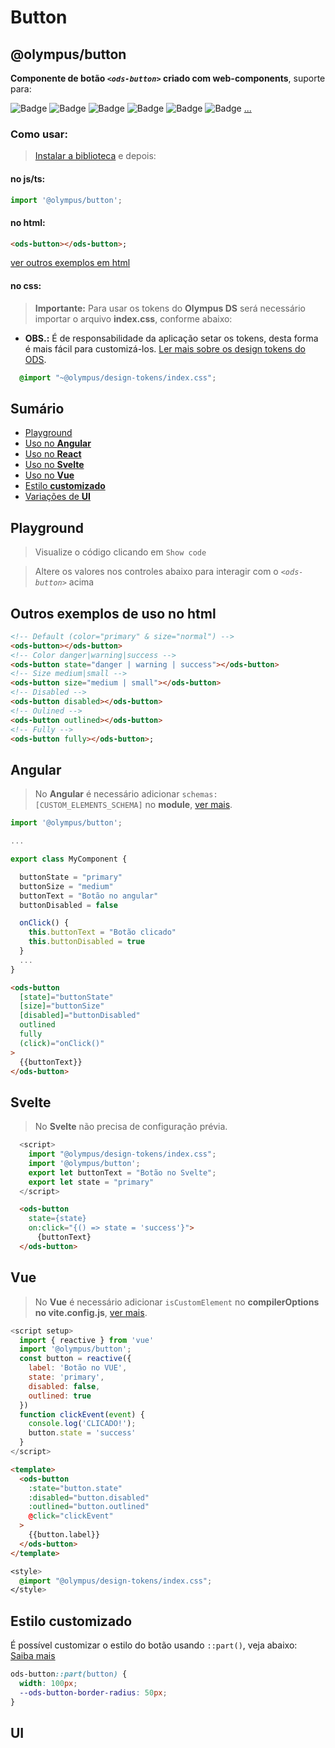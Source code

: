 
# Button
## @olympus/button

**Componente de botão _`<ods-button>`_ criado com web-components**, suporte para:

![Badge](https://img.shields.io/badge/Angular-DD0031?style=for-the-badge&logo=angular&logoColor=white)
![Badge](https://img.shields.io/badge/React-20232A?style=for-the-badge&logo=react&logoColor=61DAFB)
![Badge](https://img.shields.io/badge/Svelte-4A4A55?style=for-the-badge&logo=svelte&logoColor=FF3E00)
![Badge](https://img.shields.io/badge/Vue.js-35495E?style=for-the-badge&logo=vue.js&logoColor=4FC08D)
![Badge](https://img.shields.io/badge/JavaScript-F7DF1E?style=for-the-badge&logo=javascript&logoColor=black)
![Badge](https://img.shields.io/badge/TypeScript-007ACC?style=for-the-badge&logo=typescript&logoColor=white)
[...](https://custom-elements-everywhere.com/)

### Como usar:
> [Instalar a biblioteca](/docs/introduction--page) e depois:

#### no js/ts:
```js dark
import '@olympus/button';
```
#### no html:

```html dark
<ods-button></ods-button>;
```
[ver outros exemplos em html](#outros-exemplos-de-uso-no-html)

#### no css:
> **Importante:** Para usar os tokens do **Olympus DS** será necessário importar o arquivo **index.css**, conforme abaixo:
- **OBS.:** É de responsabilidade da aplicação setar os tokens, desta forma é mais fácil para customizá-los.
[Ler mais sobre os design tokens do ODS]().

```css dark
  @import "~@olympus/design-tokens/index.css";
```
## Sumário

- [Playground](#playground)
- [Uso no **Angular**](#angular)
- [Uso no **React**](#react)
- [Uso no **Svelte**](#svelte)
- [Uso no **Vue**](#vue)
- [Estilo **customizado**](#estilo-customizado)
- [Variações de **UI**](#ui)


## Playground
> Visualize o código clicando em `Show code`

<Primary />

> Altere os valores nos controles abaixo para interagir com o _`<ods-button>`_ acima

<ArgsTable story={PRIMARY_STORY} />

## Outros exemplos de uso no html

```html dark
<!-- Default (color="primary" & size="normal") -->
<ods-button></ods-button>
<!-- Color danger|warning|success -->
<ods-button state="danger | warning | success"></ods-button>
<!-- Size medium|small -->
<ods-button size="medium | small"></ods-button>
<!-- Disabled -->
<ods-button disabled></ods-button>
<!-- Oulined -->
<ods-button outlined></ods-button>
<!-- Fully -->
<ods-button fully></ods-button>;
```

## Angular
> No **Angular** é necessário adicionar `schemas: [CUSTOM_ELEMENTS_SCHEMA]` no **module**, [ver mais](/docs/introduction--page#angular).

```typescript dark
import '@olympus/button';

...

export class MyComponent {

  buttonState = "primary"
  buttonSize = "medium"
  buttonText = "Botão no angular"
  buttonDisabled = false

  onClick() {
    this.buttonText = "Botão clicado"
    this.buttonDisabled = true
  }
  ...
}
```

```html dark
<ods-button
  [state]="buttonState"
  [size]="buttonSize"
  [disabled]="buttonDisabled"
  outlined
  fully
  (click)="onClick()"
>
  {{buttonText}}
</ods-button>
```

## Svelte
> No **Svelte** não precisa de configuração prévia.

```javascript dark
  <script>
    import "@olympus/design-tokens/index.css";
    import '@olympus/button';
    export let buttonText = "Botão no Svelte";
    export let state = "primary"
  </script>
```

```html dark
  <ods-button
    state={state}
    on:click="{() => state = 'success'}">
      {buttonText}
  </ods-button>
```

## Vue
> No **Vue** é necessário adicionar `isCustomElement` no **compilerOptions no vite.config.js**, [ver mais](/docs/introduction--page#vue).

```javascript dark
<script setup>
  import { reactive } from 'vue'
  import '@olympus/button';
  const button = reactive({
    label: 'Botão no VUE',
    state: 'primary',
    disabled: false,
    outlined: true
  })
  function clickEvent(event) {
    console.log('CLICADO!');
    button.state = 'success'
  }
</script>
```

```html dark
<template>
  <ods-button
    :state="button.state"
    :disabled="button.disabled"
    :outlined="button.outlined"
    @click="clickEvent"
  >
    {{button.label}}
  </ods-button>
</template>
```

```css dark
<style>
  @import "@olympus/design-tokens/index.css";
</style>
```

## Estilo customizado
É possível customizar o estilo do botão usando `::part()`, veja abaixo:<br />[Saiba mais](https://developer.mozilla.org/en-US/docs/Web/CSS/::part)

```css dark
ods-button::part(button) {
  width: 100px;
  --ods-button-border-radius: 50px;
}
```

## UI

<Story id="web-components-button-variations--primary" />
<Story id="web-components-button-variations--danger" />
<Story id="web-components-button-variations--warning" />
<Story id="web-components-button-variations--success" />

